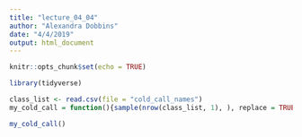 ```yaml
---
title: "lecture_04_04"
author: "Alexandra Dobbins"
date: "4/4/2019"
output: html_document
---
```


```r
knitr::opts_chunk$set(echo = TRUE)

library(tidyverse)
```

```r

class_list <- read.csv(file = "cold_call_names")
my_cold_call = function(){sample(nrow(class_list, 1), ), replace = TRUE}

my_cold_call()
```

